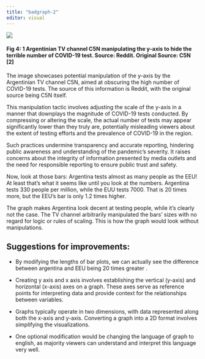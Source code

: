 ```yaml
---
title: "badgraph-2"
editor: visual
---
```


![](images/Screenshot 2024-03-10 at 2.14.45 PM-02.png){fig-align="center"}

#### Fig 4: 1 Argentinian TV channel C5N manipulating the y-axis to hide the terrible number of COVID-19 test. Source: Reddit. Original Source: C5N \[2\]

The image showcases potential manipulation of the y-axis by the Argentinian TV channel C5N, aimed at obscuring the high number of COVID-19 tests. The source of this information is Reddit, with the original source being C5N itself.

This manipulation tactic involves adjusting the scale of the y-axis in a manner that downplays the magnitude of COVID-19 tests conducted. By compressing or altering the scale, the actual number of tests may appear significantly lower than they truly are, potentially misleading viewers about the extent of testing efforts and the prevalence of COVID-19 in the region.

Such practices undermine transparency and accurate reporting, hindering public awareness and understanding of the pandemic's severity. It raises concerns about the integrity of information presented by media outlets and the need for responsible reporting to ensure public trust and safety.

Now, look at those bars: Argentina tests almost as many people as the EEU! At least that's what it seems like until you look at the numbers. Argentina tests 330 people per million, while the EUU tests 7000. That is 20 times more, but the EEU's bar is only 1.2 times higher.

The graph makes Argentina look decent at testing people, while it's clearly not the case. The TV channel arbitrarily manipulated the bars' sizes with no regard for logic or rules of scaling. This is how the graph would look without manipulations.

## Suggestions for improvements:

-   By modifying the lengths of bar plots, we can actually see the difference between argentina and EEU being 20 times greater .

-   Creating y axis and x axis involves establishing the vertical (y-axis) and horizontal (x-axis) axes on a graph. These axes serve as reference points for interpreting data and provide context for the relationships between variables.

-   Graphs typically operate in two dimensions, with data represented along both the x-axis and y-axis. Converting a graph into a 2D format involves simplifying the visualizations.

-   One optional modification would be changing the language of graph to english, as majority viewers can understand and interpret this language very well.
